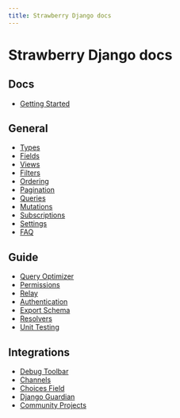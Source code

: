 ```yaml
---
title: Strawberry Django docs
---
```


# Strawberry Django docs

## Docs

- [Getting Started](/docs/django/index)

## General

- [Types](/docs/django/guide/types)
- [Fields](/docs/django/guide/fields)
- [Views](/docs/django/guide/views)
- [Filters](/docs/django/guide/filters)
- [Ordering](/docs/django/guide/ordering)
- [Pagination](/docs/django/guide/pagination)
- [Queries](/docs/django/guide/queries)
- [Mutations](/docs/django/guide/mutations)
- [Subscriptions](/docs/django/guide/subscriptions)
- [Settings](/docs/django/guide/settings)
- [FAQ](/docs/django/faq)

## Guide

- [Query Optimizer](/docs/django/guide/optimizer)
- [Permissions](/docs/django/guide/permissions)
- [Relay](/docs/django/guide/relay)
- [Authentication](/docs/django/guide/authentication)
- [Export Schema](/docs/django/guide/export-schema)
- [Resolvers](/docs/django/guide/resolvers)
- [Unit Testing](/docs/django/guide/unit-testing)

## Integrations

- [Debug Toolbar](/docs/django/integrations/debug-toolbar)
- [Channels](/docs/django/integrations/channels)
- [Choices Field](/docs/django/integrations/choices-field)
- [Django Guardian](/docs/django/integrations/guardian)
- [Community Projects](/docs/django/community-projects)